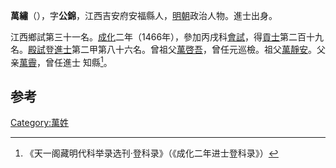 '''萬繡'''（{{bd|1431年||？}}），字'''公錦'''，江西吉安府安福縣人，[[明朝|明朝]]政治人物。進士出身。

江西鄉試第三十一名。[[成化|成化]]二年（1466年），參加丙戌科[[會試|會試]]，得[[貢士|貢士]]第二百十九名。[[殿試|殿試]]登[[進士|進士]]第二甲第八十六名。曾祖父[[萬啓吾|萬啓吾]]，曾任元巡檢。祖父[[萬靜安|萬靜安]]。父亲[[萬霽|萬霽]]，曾任進士 知縣<ref>《天一阁藏明代科举录选刊·登科录》（《成化二年进士登科录》）</ref>。

[[Category:萬姓|Category:萬姓]]

==参考==
{{reflist}}
{{明朝人物小作品}}
{{成化二年丙戌科殿試金榜}}